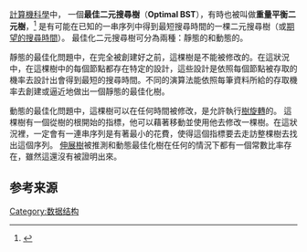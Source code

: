 {{NoteTA
|G1= IT
}}
[[计算机科学|計算機科學]]中， 一個'''最佳二元搜尋樹'''（'''Optimal BST'''），有時也被叫做'''重量平衡二元樹'''，<ref>{{Cite book|first1 = Jean-Paul|last1 = Tremblay|first2 = Grant A.|last2 = Cheston|title = Data Structures and Software Development in an object-oriented domain|publisher = Prentice Hall|year = 2001|isbn = 0-13-787946-6}}</ref> 是有可能在已知的一串序列中得到最短搜尋時間的一棵二元搜尋樹（或[[期望值|期望的搜尋時間]]）。 最佳化二元搜尋樹可分為兩種：靜態的和動態的。

靜態的最佳化問題中，在完全被創建好之前，這棵樹是不能被修改的。在這狀況中，在這棵樹中的每個節點都存在特定的設計，這些設計是依照每個節點被存取的機率去設計出會得到最短的搜尋時間。不同的演算法能依照每筆資料所給的存取機率去創建或逼近地做出一個靜態的最佳化樹。

動態的最佳化問題中，這棵樹可以在任何時間被修改，是允許執行[[树旋转|樹旋轉]]的。 這棵樹有一個從樹的根開始的指標，他可以藉著移動並使用他去修改一棵樹。在這狀況裡，一定會有一連串序列是有著最小的花費，使得這個指標要去走訪整棵樹去找出這個序列。 [[伸展树|伸展樹]]被推測和動態最佳化樹在任何的情況下都有一個常數比率存在，雖然這還沒有被證明出來。

== 参考来源 ==
{{Reflist}}

[[Category:数据结构|Category:数据结构]]